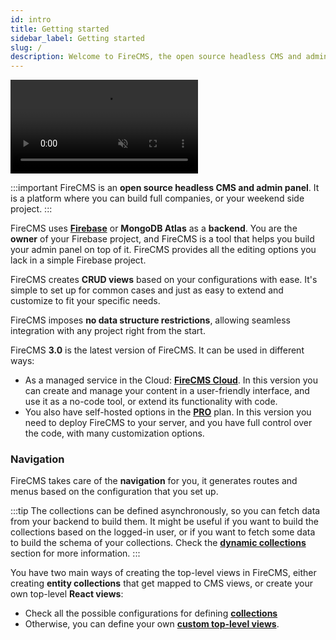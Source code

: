 ```yaml
---
id: intro
title: Getting started
sidebar_label: Getting started
slug: /
description: Welcome to FireCMS, the open source headless CMS and admin panel expertly crafted to empower developers. Built on Firebase, FireCMS guarantees full ownership of your project with an intuitive toolkit that streamlines the creation of your custom admin panel. Dive into FireCMS Cloud, the hosted version that offers a fully managed service, allowing you to create and manage your content in a user-friendly interface without writing a single line of code. Even in its hosted format, FireCMS remains flexible, granting you the freedom to upload your own code for bespoke properties, views, and more. From collection editing to user and role management, FireCMS is your all-in-one solution for a scalable and maintenance-free CMS experience, perfectly tailored to your Firestore project. Get started with FireCMS today and unlock the potential to elevate your content management to new heights.
---
```


<video class="intro_video" loop autoPlay muted>
    <source src="/img/full_screen_dark.mp4" type="video/mp4"/>
</video>

:::important
FireCMS is an **open source headless CMS and admin panel**. It is a platform where you can build full companies, or your weekend side project.
:::

FireCMS uses [**Firebase**](https://firebase.google.com/) or **MongoDB Atlas** as a **backend**. You are the **owner**
of your Firebase project, and FireCMS is a tool that helps you build your admin panel on top of it. FireCMS provides all
the editing options you lack in a simple Firebase project.

FireCMS creates **CRUD views** based on your configurations with ease. It's simple to set up for common cases and just
as easy to extend and customize to fit your specific needs.

FireCMS imposes **no data structure restrictions**, allowing seamless integration with any project right from the start.

FireCMS **3.0** is the latest version of FireCMS. It can be used in different ways:
- As a managed service in the Cloud: [**FireCMS Cloud**](https://app.firecms.co). In this version you can create and
manage your content in a user-friendly interface, and use it as a no-code tool, or extend its functionality with code.
- You also have self-hosted options in the [**PRO**](/docs/pro) plan. In this version you need to deploy FireCMS to
your server, and you have full control over the code, with many customization options.

### Navigation

FireCMS takes care of the **navigation** for you, it generates routes and menus based on the configuration that you set
up.

:::tip
The collections can be defined asynchronously, so you can fetch data from your backend to build them. It might be
useful if you want to build the collections based on the logged-in user, or if you want to fetch some data to build
the schema of your collections. Check the [**dynamic collections**](./collections/dynamic_collections.md) section
for more information.
:::

You have two main ways of creating the top-level views in FireCMS, either creating **entity collections** that get
mapped to CMS views, or create your own top-level **React views**:
- Check all the possible configurations for defining [**collections**](./collections/collections.md)
- Otherwise, you can define your own [**custom top-level views**](./custom_top_level_views.mdx).
